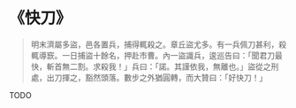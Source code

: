 # 《快刀》

> 明末濟屬多盜，邑各置兵，捕得輒殺之。章丘盜尤多。有一兵佩刀甚利，殺輒導窾。一日捕盜十餘名，押赴市曹。內一盜識兵，逡巡告曰：「聞君刀最快，斬首無二割。求殺我！」兵曰：「諾。其謹依我，無離也。」盜從之刑處，出刀揮之，豁然頭落。數步之外猶圓轉，而大贊曰：「好快刀！」

TODO
